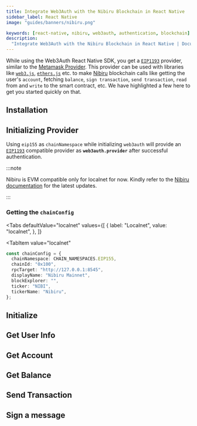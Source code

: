 ```yaml
---
title: Integrate Web3Auth with the Nibiru Blockchain in React Native
sidebar_label: React Native
image: "guides/banners/nibiru.png"

keywords: [react-native, nibiru, web3auth, authentication, blockchain]
description:
  "Integrate Web3Auth with the Nibiru Blockchain in React Native | Documentation - Web3Auth"
---
```



<SEO
  title="Integrate Web3Auth with the Nibiru Blockchain in React Native"
  description="Integrate Web3Auth with the Nibiru Blockchain in React Native | Documentation - Web3Auth"
  image="https://web3auth.io/docs/guides/banners/nibiru.png"
  slug="/connect-blockchain/evm/nibiru/react-native"
/>

While using the Web3Auth React Native SDK, you get a
[`EIP1193`](https://eips.ethereum.org/EIPS/eip-1193) provider, similar to the
[Metamask Provider](https://docs.metamask.io/guide/ethereum-provider.html). This provider can be
used with libraries like [`web3.js`](https://web3js.readthedocs.io/en/v1.2.8/getting-started.html),
[`ethers.js`](https://docs.ethers.io/v5/getting-started/) etc. to make [Nibiru](https://nibiru.fi/)
blockchain calls like getting the user's `account`, fetching `balance`, `sign transaction`,
`send transaction`, `read` from and `write` to the smart contract, etc. We have highlighted a few
here to get you started quickly on that.

## Installation

<InstallationSnippet />

## Initializing Provider

Using `eip155` as `chainNamespace` while initializing `web3auth` will provide an
[`EIP1193`](https://eips.ethereum.org/EIPS/eip-1193) compatible provider as **`web3auth.provider`**
after successful authentication.

:::note

Nibiru is EVM compatible only for localnet for now. Kindly refer to the
[Nibiru documentation](https://nibiru.fi/docs/dev/evm/) for the latest updates.

:::

### Getting the `chainConfig`

<Tabs
 defaultValue="localnet"
  values={[
    { label: "Localnet", value: "localnet", },
  ]}
>
<TabItem
  value="localnet"
>

```typescript
const chainConfig = {
  chainNamespace: CHAIN_NAMESPACES.EIP155,
  chainId: "0x100",
  rpcTarget: "http://127.0.0.1:8545",
  displayName: "Nibiru Mainnet",
  blockExplorer: "",
  ticker: "NIBI",
  tickerName: "Nibiru",
};
```

</TabItem>
</Tabs>

## Initialize

<InitialisationSnippet />

## Get User Info

<UserInfoSnippet />

## Get Account

<GetAccountSnippet />

## Get Balance

<GetBalanceSnippet />

## Send Transaction

<SendTransactionSnippet />

## Sign a message

<SignMessageSnippet />
